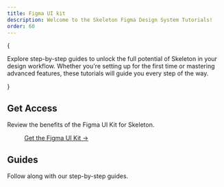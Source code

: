 ```yaml
---
title: Figma UI kit
description: Welcome to the Skeleton Figma Design System Tutorials!
order: 60
---
```




{

<p class="text-2xl">
	Explore step-by-step guides to unlock the full potential of Skeleton in your design workflow. Whether you're setting up for the first time
	or mastering advanced features, these tutorials will guide you every step of the way.
</p>
}

## Get Access

Review the benefits of the Figma UI Kit for Skeleton.

<figure class="linker bg-noise">
	<a class="btn preset-filled" href="/figma#get-access" target="_blank">
		Get the Figma UI Kit &rarr;
	</a>
</figure>

## Guides

Follow along with our step-by-step guides.

<NavGrid collection="docs" path="figma/" classes="md:grid-cols-1" />

